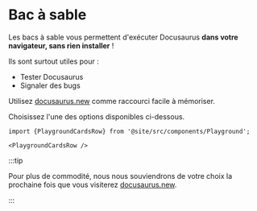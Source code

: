 # Bac à sable

Les bacs à sable vous permettent d'exécuter Docusaurus **dans votre navigateur, sans rien installer** !

Ils sont surtout utiles pour :

- Tester Docusaurus
- Signaler des bugs

Utilisez [docusaurus.new](https://docusaurus.new) comme raccourci facile à mémoriser.

Choisissez l'une des options disponibles ci-dessous.

```mdx-code-block
import {PlaygroundCardsRow} from '@site/src/components/Playground';

<PlaygroundCardsRow />
```

:::tip

Pour plus de commodité, nous nous souviendrons de votre choix la prochaine fois que vous visiterez [docusaurus.new](https://docusaurus.new).

:::
